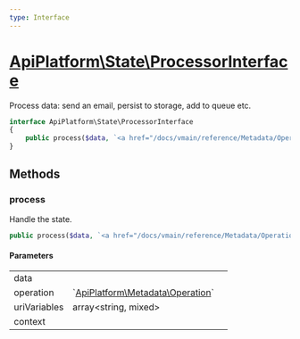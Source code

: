 ```yaml
---
type: Interface
---
```


# [ApiPlatform\State\ProcessorInterface](/docs/vmain/reference/State/ProcessorInterface)

Process data: send an email, persist to storage, add to queue etc.



```php
interface ApiPlatform\State\ProcessorInterface
{
    public process($data, `<a href="/docs/vmain/reference/Metadata/Operation">ApiPlatform\Metadata\Operation</a>` $operation, array<string, mixed> $uriVariables, $context): ApiPlatform\State\T
}
```
## Methods

### process

Handle the state.

```php
public process($data, `<a href="/docs/vmain/reference/Metadata/Operation">ApiPlatform\Metadata\Operation</a>` $operation, array<string, mixed> $uriVariables, $context): ApiPlatform\State\T
```

#### Parameters

<table><tbody>
<tr><td>data</td><td></td><td></td></tr><tr><td>operation</td><td>`<a href="/docs/vmain/reference/Metadata/Operation">ApiPlatform\Metadata\Operation</a>`</td><td></td></tr><tr><td>uriVariables</td><td>array&lt;string, mixed&gt;</td><td></td></tr><tr><td>context</td><td></td><td></td></tr>
</tbody>
</table>
